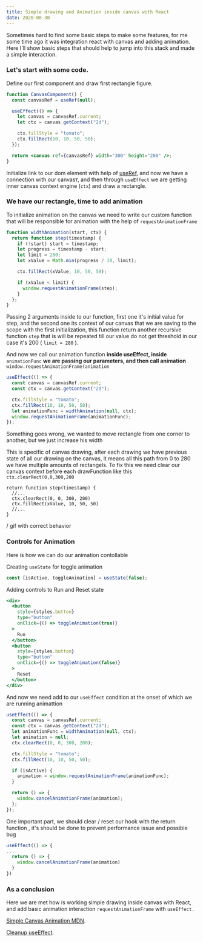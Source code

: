 ```yaml
---
title: Simple drawing and Animation inside canvas with React
date: 2020-08-30
---
```


Sometimes hard to find some basic steps to make some features, for me some time ago it was integration react with canvas and adding animation. Here I'll show basic steps that should help to jump into this stack and made a simple interaction.

### Let's start with some code.

Define our first component and draw first rectangle figure.

```jsx
function CanvasComponent() {
  const canvasRef = useRef(null);

  useEffect(() => {
    let canvas = canvasRef.current;
    let ctx = canvas.getContext("2d");

    ctx.fillStyle = "tomato";
    ctx.fillRect(10, 10, 50, 50);
  });

  return <canvas ref={canvasRef} width="300" height="200" />;
}
```

Initialize link to our dom element with help of [useRef](https://reactjs.org/docs/hooks-reference.html#useref), and now we have a connection with our canvasт, and then through `useEffect` we are getting inner canvas context engine (`ctx`) and draw a rectangle.

### We have our rectangle, time to add animation

To initialize animation on the canvas we need to write our custom function that will be responsible for animation with the help of `requestAnimationFrame`

```jsx
function widthAnimation(start, ctx) {
  return function step(timestamp) {
    if (!start) start = timestamp;
    let progress = timestamp - start;
    let limit = 280;
    let xValue = Math.min(progress / 10, limit);

    ctx.fillRect(xValue, 10, 50, 50);

    if (xValue < limit) {
      window.requestAnimationFrame(step);
    }
  };
}
```

Passing 2 arguments inside to our function, first one it's initial value for step, and the second one its context of our canvas that we are saving to the scope with the first initialization, this function return another recursive function `step` that is will be repeated till our value do not get threshold in our case it's 200 ( `limit = 280` ).

And now we call our animation function **inside useEffect, inside** `animationFunc` **we are passing our parameters, and then call animation** `window.requestAnimationFrame(animation`

```jsx
useEffect(() => {
  const canvas = canvasRef.current;
  const ctx = canvas.getContext("2d");

  ctx.fillStyle = "tomato";
  ctx.fillRect(10, 10, 50, 50);
  let animationFunc = widthAnimation(null, ctx);
  window.requestAnimationFrame(animationFunc);
});
```

<!-- // gif with animation -->

Something goes wrong, we wanted to move rectangle from one corner to another, but we just increase his width

This is specific of canvas drawing, after each drawing we have previous state of all our drawing on the canvas, it means all this path from 0 to 280 we have multiple amounts of rectangels. To fix this we need clear our canvas context before each drawFunction like this `ctx.clearRect(0,0,300,200`

```
return function step(timestamp) {
  //...
  ctx.clearRect(0, 0, 300, 200)
  ctx.fillRect(xValue, 10, 50, 50)
  //...
}
```

/ gif with correct behavior

### Controls for Animation

Here is how we can do our animation contollable

Creating `useState` for toggle animation

```jsx
const [isActive, toggleAnimation] = useState(false);
```

Adding controls to Run and Reset state

```jsx
<div>
  <button
    style={styles.button}
    type="button"
    onClick={() => toggleAnimation(true)}
  >
    Run
  </button>
  <button
    style={styles.button}
    type="button"
    onClick={() => toggleAnimation(false)}
  >
    Reset
  </button>
</div>
```

And now we need add to our `useEffect` condition at the onset of which we are running animattion

```jsx
useEffect(() => {
  const canvas = canvasRef.current;
  const ctx = canvas.getContext("2d");
  let animationFunc = widthAnimation(null, ctx);
  let animation = null;
  ctx.clearRect(0, 0, 300, 200);

  ctx.fillStyle = "tomato";
  ctx.fillRect(10, 10, 50, 50);

  if (isActive) {
    animation = window.requestAnimationFrame(animationFunc);
  }

  return () => {
    window.cancelAnimationFrame(animation);
  };
});
```

One important part, we should clear / reset our hook with the return function , it's should be done to prevent performance issue and possible bug

```jsx
useEffect(() => {
...
  return () => {
    window.cancelAnimationFrame(animation)
  }
})
```

### As a conclusion

Here we are met how is working simple drawing inside canvas with React, and add basic animation interaction `requestAnimationFrame` with `useEffect.`

[Simple Canvas Animation MDN](https://developer.mozilla.org/docs/Web/API/Canvas_API/Tutorial/%D0%9E%D1%81%D0%BD%D0%BE%D0%B2%D1%8B_%D0%B0%D0%BD%D0%B8%D0%BC%D0%B0%D1%86%D0%B8%D0%B8).

[Cleanup useEffect](https://reactjs.org/docs/hooks-effect.html#effects-with-cleanup).
